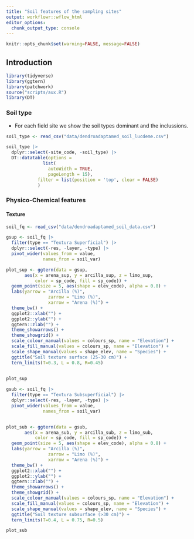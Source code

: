 ```yaml
---
title: "Soil features of the sampling sites"
output: workflowr::wflow_html
editor_options:
  chunk_output_type: console
---
```


```r
knitr::opts_chunk$set(warning=FALSE, message=FALSE)
```


## Introduction

```r
library(tidyverse)
library(ggtern)
library(patchwork)
source("scripts/aux.R")
library(DT)
```


### Soil type 

- For each field site we show the soil types dominant and the inclussions.

```r
soil_type <- read_csv("data/dendroadaptamed_soil_lucdeme.csv")
```

```r
soil_type |> 
  dplyr::select(-site_code, -soil_type) |> 
  DT::datatable(options =
              list(
                autoWidth = TRUE,
                pageLength = 15), 
            filter = list(position = 'top', clear = FALSE)
            )
```


### Physico-Chemical features  

#### Texture 

```r
soil_fq <- read_csv("data/dendroadaptamed_soil_data.csv")
```


```r
gsup <- soil_fq |> 
  filter(type == "Textura Superficial") |> 
  dplyr::select(-res, -layer, -type) |> 
  pivot_wider(values_from = value, 
              names_from = soil_var)

plot_sup <- ggtern(data = gsup, 
       aes(x = arena_sup, y = arcilla_sup, z = limo_sup, 
           color = sp_code, fill = sp_code)) +
  geom_point(size = 5, aes(shape = elev_code), alpha = 0.8) +
  labs(yarrow = "Arcilla (%)", 
                zarrow = "Limo (%)",
                xarrow = "Arena (%)") +
  theme_bw() +
  ggplot2::xlab("") +
  ggplot2::ylab("") +
  ggtern::zlab("") +
  theme_showarrows() +
  theme_showgrid() +
  scale_colour_manual(values = colours_sp, name = "Elevation") +
  scale_fill_manual(values = colours_sp, name = "Elevation") +
  scale_shape_manual(values = shape_elev, name = "Species") +
  ggtitle("Soil texture surface (25-30 cm)") +
  tern_limits(T=0.3, L = 0.8, R=0.45)
  

plot_sup
```

```r
gsub <- soil_fq |> 
  filter(type == "Textura Subsuperficial") |> 
  dplyr::select(-res, -layer, -type) |> 
  pivot_wider(values_from = value, 
              names_from = soil_var)


plot_sub <- ggtern(data = gsub, 
       aes(x = arena_sub, y = arcilla_sub, z = limo_sub, 
           color = sp_code, fill = sp_code)) +
  geom_point(size = 5, aes(shape = elev_code), alpha = 0.8) +
  labs(yarrow = "Arcilla (%)", 
                zarrow = "Limo (%)",
                xarrow = "Arena (%)") +
  theme_bw() +
  ggplot2::xlab("") +
  ggplot2::ylab("") +
  ggtern::zlab("") +
  theme_showarrows() +
  theme_showgrid() +
  scale_colour_manual(values = colours_sp, name = "Elevation") +
  scale_fill_manual(values = colours_sp, name = "Elevation") +
  scale_shape_manual(values = shape_elev, name = "Species") +
  ggtitle("Soil texture subsurface (>30 cm)") +
  tern_limits(T=0.4, L = 0.75, R=0.5)

plot_sub 
```

